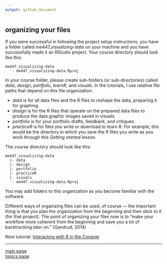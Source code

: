 ```yaml
---
output: github_document
---
```


## organizing your files

If you were successful in following the project setup instructions, you have a folder called *me447_visualizing-data* on your machine and you have successfully made it an RStudio project. Your course directory should look like this:

    me447_visualizing-data
      `- me447_visualizing-data.Rproj

In your course folder, please create sub-folders (or sub-directories) called *data*, *design*, *portfolio*, *learnR*, and *visuals*. In the tutorials, I use relative file paths that depend on this file organization. 

- *data* is for all data files and the R files to reshape the data,
preparing it for graphing.
- *design* is for the R files that operate on the prepared data
files to produce the data graphic images saved in *visuals.*
- *portfolio* is for your portfolio drafts, feedback, and critiques.
- *practiceR* is for files you write or download to learn R. For
example, this would be the directory in which you save the R files you write as you work through this *Getting started* lesson. 

The course directory should look like this: 

    me447_visualizing-data
      |- data
      |- design 
      |- portfolio 
      |- practiceR 
      |- visuals
      `- me447_visualizing-data.Rproj

You may add folders to this organization as you become familiar with the software. 

Different ways of organizing files can be used, of course --- the important thing is that you plan the organization from the beginning and then stick to it (for that project). The point of organizing your files now is to "make your workflow more coherent from the beginning and save you a lot of backtracking later on." (Gandrud, 2014)

Next tutorial: [Interacting with R in the Console](tut-02_using-console.md)

---

[main page](../README.md)<br> 
[topics page](README-by-topic.md)
